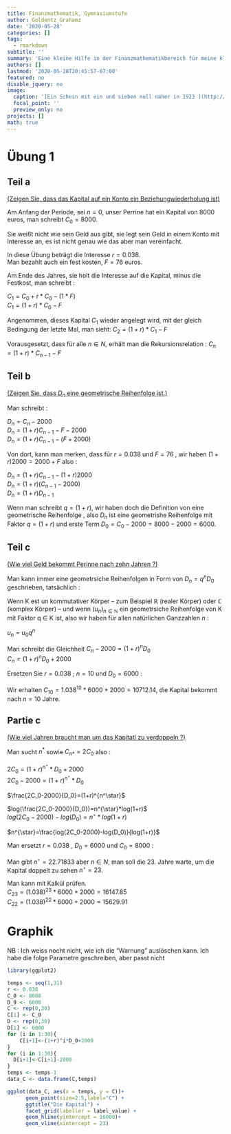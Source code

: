 ```yaml
---
title: Finanzmathematik, Gymnasiumstufe
author: Goldentz Grahamz
date: '2020-05-28'
categories: []
tags:
  - rmarkdown
subtitle: ''
summary: 'Eine kleine Hilfe in der Finanzmathematikbereich für meine kleine Schwester.'
authors: []
lastmod: '2020-05-28T20:45:57-07:00'
featured: no
disable_jquery: no
image:
  caption: '[Ein Schein mit ein und sieben null naher in 1923 ](http://www.nithart.com/images/monnaies/inflalle/dmwiesba.jpg)'
  focal_point: ''
  preview_only: no
projects: []
math: true
---
```

# Übung 1

## Teil a

<span style="text-decoration: underline">(Zeigen Sie, dass das Kapital auf ein Konto ein Beziehungwiederholung ist)</span>

Am Anfang der Periode, sei $n=0$, unser Perrine hat ein Kapital von $8000$ euros, man schreibt $C_0=8000$.   
    
Sie weißt nicht wie sein Geld aus gibt, sie legt sein Geld in einem Konto mit Interesse an, es ist nicht genau wie das aber man vereinfacht.  
    
In diese Übung beträgt die Interesse $r=0.038$.    
Man bezahlt auch ein fest kosten, $F=76$ euros. 

Am Ende des Jahres, sie holt die Interesse auf die Kapital, minus die Festkost, man schreibt  :  
    
$C_1=C_0+r*C_0-(1*F)$    
$C_1=(1+r)*C_0-F$  
      
Angenommen, dieses Kapital $C_1$ wieder angelegt wird, mit der gleich Bedingung der letzte Mal, man sieht:
$C_2=(1+r)*C_1-F$  

Vorausgesetzt, dass für alle $n \in N$, erhält man die Rekursionsrelation : $C_n=(1+r)*C_{n-1}-F$  
  
## Teil b

<span style="text-decoration: underline">(Zeigen Sie, dass $D_n$ eine geometrische Reihenfolge ist.)</span>
    
Man schreibt :
    
$D_n=C_n-2000$  
$D_n=(1+r)C_{n-1}-F-2000$  
$D_n=(1+r)C_{n-1}-(F+2000)$
    
Von dort, kann man merken, dass für $r=0.038$ und $F=76$ , wir haben $(1+r)2000=2000+F$ also :
    
$D_n=(1+r)C_{n-1}-(1+r)2000$  
$D_n=(1+r)(C_{n-1}-2000)$  
$D_n=(1+r)D_{n-1}$ 
    
Wenn man schreibt  $q=(1+r)$, wir haben doch die Definition von eine geometrische Reihenfolge , also $D_n$ ist eine geometrishe Reihenfolge mit Faktor $q=(1+r)$ und erste Term $D_0=C_0-2000=8000-2000=6000$. 

## Teil c

<span style="text-decoration: underline">(Wie viel Geld bekommt Perinne nach zehn Jahren ?)</span>
  
Man kann immer eine geometrsiche Reihenfolgen in Form von $D_n=q^nD_0$ geschrieben, tatsächlich : 
    
Wenn K est un kommutativer Körper – zum Beispiel ℝ (realer Körper) oder ℂ (komplex Körper) – und wenn ${\displaystyle (u_{n})_{n\in \mathbb {N} }}$  ein geometrsiche Reihenfolge von K mit Faktor q ∈ K ist,  also wir haben für allen  natürlichen Ganzzahlen $n$ : 
    
${\displaystyle u_{n}=u_{0}q^{n}}$    
  
Man schreibt die Gleichheit $C_n-2000=(1+r)^nD_0$  
$C_n=(1+r)^nD_0+2000$  

Ersetzen Sie $r=0.038$ ; $n=10$ und $D_0=6000$ :

Wir erhalten $C_{10}=1.038^{10}*6000+2000=10712.14$, die Kapital bekommt nach $n=10$ Jahre.  
  
## Partie c

<span style="text-decoration: underline">(Wie viel Jahren braucht man um das Kapitatl zu verdoppeln ?)</span>

  
Man sucht  $n^*$ sowie $C_{n*}=2C_0$ also :
    
$2C_0=(1+r)^{n^\star}*D_0+2000$      
$2C_0-2000=(1+r)^{n^\star}*D_0$
    
$\frac{2C_0-2000}{D_0}=(1+r)^{n^\star}$  
    
$log(\frac{2C_0-2000}{D_0})=n^{\star}*log(1+r)$   
$log(2C_0-2000)-log(D_0)=n^{\star}*log(1+r)$  

$n^{\star}=\frac{log(2C_0-2000)-log(D_0)}{log(1+r)}$  

Man ersetzt  $r=0.038$ , $D_0=6000$ und $C_0=8000$ :

Man  gibt $n^{\star}=22.71833$ aber $n \in N$, man soll die $23.$ Jahre warte, um die Kapital doppelt zu sehen $n^{\star}=23$.  
    
Man kann mit Kalkül prüfen.  
$C_{23}=(1.038)^{23}*6000 +2000=16147.85$  
$C_{22}=(1.038)^{22}*6000 +2000=15629.91$  


# Graphik

NB : Ich weiss nocht nicht, wie ich die "Warnung" auslöschen kann. 
Ich habe die folge Parametre geschreiben, aber passt nicht

```r
library(ggplot2)

temps <- seq(1,31)
r <- 0.038
C_0 <- 8000
D_0 <- 6000
C <- rep(0,30)
C[1] <- C_0
D <- rep(0,30)
D[1] <- 6000
for (i in 1:30){
    C[i+1]<-(1+r)^i*D_0+2000
}
for (i in 1:30){
  D[i+1]<-C[i+1]-2000
}
temps <- temps-1
data_C <- data.frame(C,temps)

ggplot(data_C, aes(x = temps, y = C))+ 
      geom_point(size=2.5,label="C") + 
      ggtitle("Die Kapital") +
      facet_grid(labeller = label_value) +
      geom_hline(yintercept = 16000)+
      geom_vline(xintercept = 23)

```
